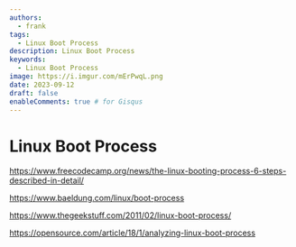 ```yaml
---
authors:
  - frank
tags:
  - Linux Boot Process
description: Linux Boot Process
keywords:
  - Linux Boot Process
image: https://i.imgur.com/mErPwqL.png
date: 2023-09-12
draft: false
enableComments: true # for Gisqus
---
```


# Linux Boot Process

https://www.freecodecamp.org/news/the-linux-booting-process-6-steps-described-in-detail/

https://www.baeldung.com/linux/boot-process

https://www.thegeekstuff.com/2011/02/linux-boot-process/

https://opensource.com/article/18/1/analyzing-linux-boot-process
